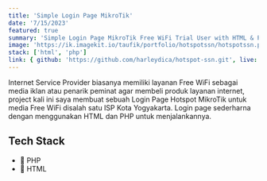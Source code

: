 ```yaml
---
title: 'Simple Login Page MikroTik'
date: '7/15/2023'
featured: true
summary: 'Simple Login Page MikroTik Free WiFi Trial User with HTML & PHP'
image: 'https://ik.imagekit.io/taufik/portfolio/hotspotssn/hotspotssn.png'
stack: ['html', 'php']
link: { github: 'https://github.com/harleydica/hotspot-ssn.git', live: 'https://www.sintesa.co.id' }
---
```


Internet Service Provider biasanya memiliki layanan Free WiFi sebagai media iklan atau penarik peminat agar membeli produk layanan internet, project kali ini saya membuat sebuah Login Page Hotspot MikroTik untuk media Free WiFi disalah satu ISP Kota Yogyakarta. Login page sederharna dengan menggunakan HTML dan PHP untuk menjalankannya.

## Tech Stack

- 👾 PHP
- 🧰 HTML